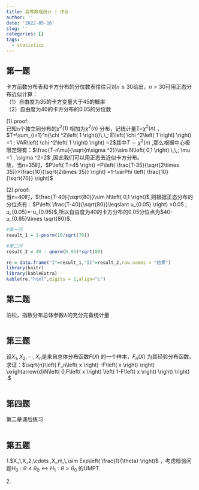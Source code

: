 ```yaml
---
title: 高等数理统计 | 作业
author: ''
date: '2022-05-16'
slug: ''
categories: []
tags:
  - statistics
---
```


## 第一题

卡方函数分布表和卡方分布的分位数表往往只对$n\leqslant 30$给出，$n>30$可用正态分布近似计算：\
（1）自由度为35的卡方变量大于45的概率\
（2）自由度为40的卡方分布的0.05的分位数

(1).proof:    
已知n个独立同分布的$\chi ^2\left( 1 \right)$ 相加为$\chi ^2\left( n \right)$ 分布，记统计量T=$\chi ^2\left( n \right)$ ，$T=\sum_{i=1}^n{\chi ^2\left( 1 \right)}\,\,; E\left( \chi ^2\left( 1 \right) \right) =1 ; VAR\left( \chi ^2\left( 1 \right) \right) =2$其中$T\sim\chi^2\left(n\right)$ ,那么根据中心极限定理有：$\frac{T-n\mu}{\sqrt{n\sigma ^2}}\sim N\left( 0,1 \right) \,\,; \mu =1 , \sigma ^2=2$ ,因此我们可以用正态去近似卡方分布。\
故，当n=35时，$P\left( T>45 \right) =P\left( \frac{T-35}{\sqrt{2\times 35}}>\frac{10}{\sqrt{2\times 35}} \right) =1-\varPhi \left( \frac{10}{\sqrt{70}} \right)$

(2).proof:    
当n=40时，$\frac{T-40}{\sqrt{80}}\sim N\left( 0,1 \right)$,则根据正态分布的分位点有：$P\left( \frac{T-40}{\sqrt{80}}\leqslant u_{0.05} \right) =0.05 ; u_{0.05}=-u_{0.95}$,所以自由度为40的卡方分布的0.05分位点为$40-u_{0.95}\times \sqrt{80}$.

```r
#第一问
result_1 = 1-pnorm(10/sqrt(70))

#第二问
result_2 = 40 - qnorm(0.95)*sqrt(80)

re = data.frame("I"=result_1,"II"=result_2,row.names = "结果")
library(knitr)
library(kableExtra)
kable(re,"html",digits = 2,align="c")
```

## 第二题

泊松，指数分布总体参数$\lambda$的充分完备统计量

```r

```

## 第三题

设$X_1,X_2,\cdots ,X_n$是来自总体分布函数$F\left( X \right)$ 的一个样本，$F_n\left( X \right)$ 为其经验分布函数。求证：$\sqrt{n}\left( F_n\left( x \right) -F\left( x \right) \right) \xrightarrow{d}N\left( 0,F\left( x \right) \left( 1-F\left( x \right) \right) \right) .$

```r

```

## 第四题

第二章课后练习

```r

```

## 第五题

1.$X_1,X_2,\cdots ,X_n\,\,\sim Exp\left( \frac{1}{\theta} \right)$ ，考虑检验问题$H_0:\theta \leqslant \theta _0\leftrightarrow H_1:\theta >\theta _0$ 的UMPT.

2\.
